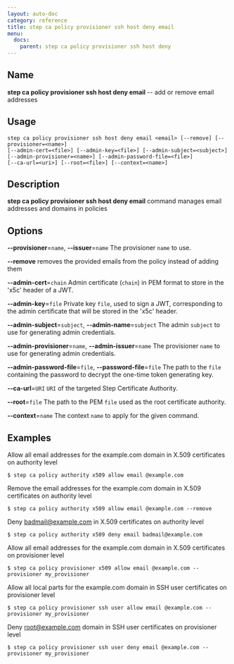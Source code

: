 ```yaml
---
layout: auto-doc
category: reference
title: step ca policy provisioner ssh host deny email
menu:
  docs:
    parent: step ca policy provisioner ssh host deny
---
```


## Name
**step ca policy provisioner ssh host deny email** -- add or remove email addresses

## Usage

```raw
step ca policy provisioner ssh host deny email <email> [--remove] [--provisioner=<name>]
[--admin-cert=<file>] [--admin-key=<file>] [--admin-subject=<subject>]
[--admin-provisioner=<name>] [--admin-password-file=<file>]
[--ca-url=<uri>] [--root=<file>] [--context=<name>]
```

## Description

**step ca policy provisioner ssh host deny email** command manages email addresses and domains in policies

## Options


**--provisioner**=`name`, **--issuer**=`name`
The provisioner `name` to use.

**--remove**
removes the provided emails from the policy instead of adding them

**--admin-cert**=`chain`
Admin certificate (`chain`) in PEM format to store in the 'x5c' header of a JWT.

**--admin-key**=`file`
Private key `file`, used to sign a JWT, corresponding to the admin certificate that will
be stored in the 'x5c' header.

**--admin-subject**=`subject`, **--admin-name**=`subject`
The admin `subject` to use for generating admin credentials.

**--admin-provisioner**=`name`, **--admin-issuer**=`name`
The provisioner `name` to use for generating admin credentials.

**--admin-password-file**=`file`, **--password-file**=`file`
The path to the `file` containing the password to decrypt the one-time token
generating key.

**--ca-url**=`URI`
`URI` of the targeted Step Certificate Authority.

**--root**=`file`
The path to the PEM `file` used as the root certificate authority.

**--context**=`name`
The context `name` to apply for the given command.

## Examples

Allow all email addresses for the example.com domain in X.509 certificates on authority level
```shell
$ step ca policy authority x509 allow email @example.com
```

Remove the email addresses for the example.com domain in X.509 certificates on authority level
```shell
$ step ca policy authority x509 allow email @example.com --remove
```

Deny badmail@example.com in X.509 certificates on authority level
```shell
$ step ca policy authority x509 deny email badmail@example.com
```

Allow all email addresses for the example.com domain in X.509 certificates on provisioner level
```shell
$ step ca policy provisioner x509 allow email @example.com --provisioner my_provisioner
```

Allow all local parts for the example.com domain in SSH user certificates on provisioner level
```shell
$ step ca policy provisioner ssh user allow email @example.com --provisioner my_provisioner
```

Deny root@example.com domain in SSH user certificates on provisioner level
```shell
$ step ca policy provisioner ssh user deny email @example.com --provisioner my_provisioner
```

